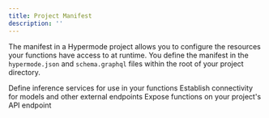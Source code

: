 ```yaml
---
title: Project Manifest
description: ''
---
```


The manifest in a Hypermode project allows you to configure the resources your functions have access to at runtime. You define the manifest in the `hypermode.json` and `schema.graphql` files within the root of your project directory.

<CardGroup cols={2}>
  <Card
    title="Models"
    icon="message-plus"
    href="/define-models"
  >
    Define inference services for use in your functions
  </Card>
  <Card
    title="Hosts"
    icon="server"
    href="/define-hosts"
  >
    Establish connectivity for models and other external endpoints
  </Card>
  <Card
    title="Schema"
    icon="connectdevelop"
    href="/define-schema"
  >
    Expose functions on your project's API endpoint
  </Card>
</CardGroup>